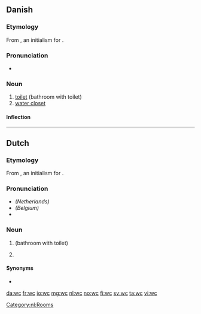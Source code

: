 {{also|WC}}
==Danish==

===Etymology===
From {{etyl|en|da}} {{m|en|WC}}, an initialism for {{m|en|water closet}}.

===Pronunciation===
* {{IPA|/veːseː/|[ˈveːˀˌseːˀ]|lang=da}}

===Noun===
{{da-noun|stem=wc'|et|er}}

# [[toilet]] (bathroom with toilet)
# [[water closet]]

====Inflection====
{{da-noun-infl|stem=wc'|et|er||wc's}}

----

==Dutch==

===Etymology===
From {{der|nl|en|WC}}, an initialism for {{m|en|water closet}}.

===Pronunciation===
* ''(Netherlands)'' {{IPA|/ʋeɪ̯ˈseɪ̯/|lang=nl}}
* ''(Belgium)'' {{IPA|/weːˈseː/|lang=nl}}
* {{audio|Nl-wc.ogg|Audio|lang=nl}}

===Noun===
{{nl-noun|m|-'s|wc'tje}}

# {{l|en|toilet}} (bathroom with toilet)
# {{l|en|water closet}}

====Synonyms====
* {{l|nl|toilet}}

[[Category:nl:Rooms]]

[[da:wc]]
[[fr:wc]]
[[io:wc]]
[[mg:wc]]
[[nl:wc]]
[[no:wc]]
[[fi:wc]]
[[sv:wc]]
[[ta:wc]]
[[vi:wc]]